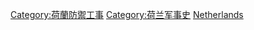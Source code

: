 {{Commons category|Forts in the Netherlands}}

[[Category:荷蘭防禦工事|Category:荷蘭防禦工事]]
[[Category:荷兰军事史|Category:荷兰军事史]]
[[Category:各國要塞|Netherlands]]
